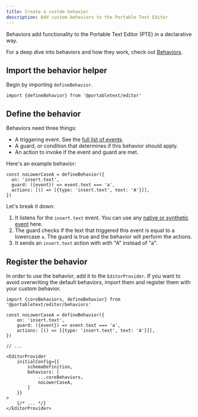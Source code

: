 ```yaml
---
title: Create a custom behavior
description: Add custom behaviors to the Portable Text Editor
---
```



Behaviors add functionality to the Portable Text Editor (PTE) in a declarative way.

For a deep dive into behaviors and how they work, check out [Behaviors](/concepts/behavior/).

## Import the behavior helper

Begin by importing `defineBehavior`.

```tsx
import {defineBehavior} from '@portabletext/editor'
```

## Define the behavior

Behaviors need three things:

- A triggering event. See the [full list of events](/reference/behavior-api#behavior-event-types).
- A guard, or condition that determines if this behavior should apply.
- An action to invoke if the event and guard are met.

Here's an example behavior:

```tsx
const noLowerCaseA = defineBehavior({
  on: 'insert.text',
  guard: ({event}) => event.text === 'a',
  actions: [() => [{type: 'insert.text', text: 'A'}]],
})
```

Let's break it down:

1. It listens for the `insert.text` event. You can use any [native or synthetic event](/reference/behavior-api#behavior-event-types) here.
2. The guard checks if the text that triggered this event is equal to a lowercase `a`. The guard is true and the behavior will perform the actions.
3. It sends an `insert.text` action with with "A" instead of "a".

<LinkCard
  title="Understanding Behaviors"
  description="Learn more about how each part of the Behavior API works."
  href="/concepts/behavior/"
/>

## Register the behavior

In order to use the behavior, add it to the `EditorProvider`. If you want to avoid overwriting the default behaviors, import them and register them with your custom behavior.

```tsx
import {coreBehaviors, defineBehavior} from '@portabletext/editor/behaviors'

const noLowerCaseA = defineBehavior({
    on: 'insert.text',
    guard: ({event}) => event.text === 'a',
    actions: [() => [{type: 'insert.text', text: 'A'}]],
})

// ...

<EditorProvider
    initialConfig={{
        schemaDefinition,
        behaviors: [
            ...coreBehaviors,
            noLowerCaseA,
        ]
    }}
>
    {/* ... */}
</EditorProvider>
```
